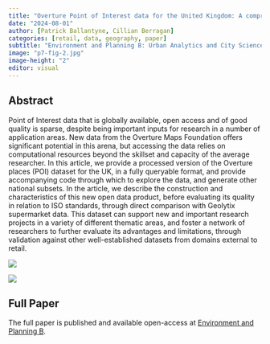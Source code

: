 ```yaml
---
title: "Overture Point of Interest data for the United Kingdom: A comprehensive, queryable open data product, validated against Geolytix supermarket data"
date: "2024-08-01"
author: [Patrick Ballantyne, Cillian Berragan]
categories: [retail, data, geography, paper]
subtitle: "Environment and Planning B: Urban Analytics and City Science"
image: "p7-fig-2.jpg"
image-height: "2"
editor: visual
---
```


## Abstract

Point of Interest data that is globally available, open access and of good quality is sparse, despite being important inputs for research in a number of application areas. New data from the Overture Maps Foundation offers significant potential in this arena, but accessing the data relies on computational resources beyond the skillset and capacity of the average researcher. In this article, we provide a processed version of the Overture places (POI) dataset for the UK, in a fully queryable format, and provide accompanying code through which to explore the data, and generate other national subsets. In the article, we describe the construction and characteristics of this new open data product, before evaluating its quality in relation to ISO standards, through direct comparison with Geolytix supermarket data. This dataset can support new and important research projects in a variety of different thematic areas, and foster a network of researchers to further evaluate its advantages and limitations, through validation against other well-established datasets from domains external to retail.

![](p7-fig-2.jpg)

![](p7-fig.jpg)

## Full Paper

The full paper is published and available open-access at [Environment and Planning B](https://journals.sagepub.com/doi/full/10.1177/23998083241263124).
